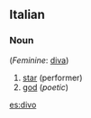 ==Italian==

===Noun===
{{it-noun|div|m|o|i}} (''Feminine'': [[diva]])

# [[star]] (performer)
# [[god]] (''poetic'')

[[es:divo]]